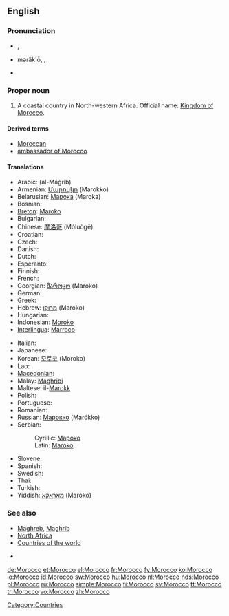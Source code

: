 {{wikipedia}}
{{also|morocco}}
==English==

===Pronunciation===
* {{a|UK}} {{IPA|/məˈrɒkəʊ/}}, {{SAMPA|/m@"rQk@U/}}
* {{a|US}} məräk'ō, {{IPAchar|/məˈrɑkoʊ/}}, {{SAMPA|/m@"rAkoU/}}
* {{rhymes|ɒkəʊ}}

===Proper noun===
{{en-proper noun}}

# A coastal country in North-western Africa. Official name: [[Kingdom of Morocco]].

====Derived terms====
* [[Moroccan]]
* [[ambassador of Morocco]]

====Translations====
{{trans-top|country}}
* Arabic: {{Arab|[[المغرب]]}} (al-Máġrib)
* Armenian: [[Մարոկկո]] (Marokko)
* Belarusian: [[Марока]] (Maroka) {{f}}
* Bosnian: {{t-|bs|Maroko|m}}
* [[Breton]]: [[Maroko]]
* Bulgarian: {{t-|bg|Мароко|tr=Maróko|sc=Cyrl}}
* Chinese: [[摩洛哥]] (Móluògē)
* Croatian: {{t-|hr|Maroko|m}}
* Czech: {{t-|cs|Maroko|m}}
* Danish: {{t-|da|Marokko}}
* Dutch: {{t+|nl|Marokko}}
* Esperanto: {{t-|eo|Maroko|xs=Esperanto}}
* Finnish: {{t+|fi|Marokko}}
* French: {{t+|fr|Maroc|m}}
* Georgian: [[მაროკო]] (Maroko)
* German: {{t+|de|Marokko}}
* Greek: {{t+|el|Μαρόκο|n|tr=Maróko|sc=Grek}}
* Hebrew: [[מרוקו]] (Maroko)
* Hungarian: {{t+|hu|Marokkó}}
* Indonesian: [[Moroko]]
* [[Interlingua]]: [[Marroco]]
{{trans-mid}}
* Italian: {{t-|it|Marocco|m}}
* Japanese: {{t+|ja|モロッコ|tr=Morokko|sc=Jpan}}
* Korean: [[모로코]] (Moroko)
* Lao: {{t|lo|ມາລົກ|tr=maalok|sc=Laoo|xs=Lao}}
* [[Macedonian]]: {{t-|mk|Мароко|n|tr=Maróko|sc=Cyrl|xs=Macedonian}}
* Malay: [[Maghribi]]
* Maltese: il-[[Marokk]]
* Polish: {{t+|pl|Maroko}}
* Portuguese: {{t+|pt|Marrocos}}
* Romanian: {{t-|ro|Maroc|n}}
* Russian: [[Марокко]] (Marókko)
* Serbian:
*: Cyrillic: [[Мароко#Serbian|Мароко]] {{m}}
*: Latin: [[Maroko#Serbian|Maroko]] {{m}}
* Slovene: {{t+|sl|Maroko|m}}
* Spanish: {{t+|es|Marruecos|m}}
* Swedish: {{t+|sv|Marocko}}
* Thai: {{Thai|[[โมร็อกโก]]}} {{IPAchar|(Mōrɔkkō)}}
* Turkish: {{t+|tr|Fas}}
* Yiddish: [[מאַראָקאָ]] (Maroko)
{{trans-bottom}}

===See also===
* [[Maghreb]], [[Maghrib]]
* [[North Africa]]
* [[Appendix:Countries of the world|Countries of the world]]

*

[[Category:Countries]]

[[de:Morocco]]
[[et:Morocco]]
[[el:Morocco]]
[[fr:Morocco]]
[[fy:Morocco]]
[[ko:Morocco]]
[[io:Morocco]]
[[id:Morocco]]
[[sw:Morocco]]
[[hu:Morocco]]
[[nl:Morocco]]
[[nds:Morocco]]
[[pl:Morocco]]
[[ru:Morocco]]
[[simple:Morocco]]
[[fi:Morocco]]
[[sv:Morocco]]
[[tt:Morocco]]
[[tr:Morocco]]
[[vo:Morocco]]
[[zh:Morocco]]